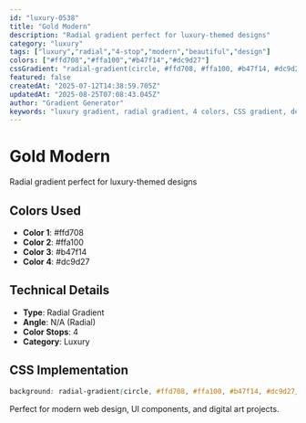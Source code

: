 ```yaml
---
id: "luxury-0538"
title: "Gold Modern"
description: "Radial gradient perfect for luxury-themed designs"
category: "luxury"
tags: ["luxury","radial","4-stop","modern","beautiful","design"]
colors: ["#ffd708","#ffa100","#b47f14","#dc9d27"]
cssGradient: "radial-gradient(circle, #ffd708, #ffa100, #b47f14, #dc9d27)"
featured: false
createdAt: "2025-07-12T14:38:59.705Z"
updatedAt: "2025-08-25T07:08:43.045Z"
author: "Gradient Generator"
keywords: "luxury gradient, radial gradient, 4 colors, CSS gradient, design, #ffd708, #ffa100, #b47f14, #dc9d27"
---
```


# Gold Modern

Radial gradient perfect for luxury-themed designs

## Colors Used
- **Color 1**: #ffd708
- **Color 2**: #ffa100
- **Color 3**: #b47f14
- **Color 4**: #dc9d27

## Technical Details
- **Type**: Radial Gradient
- **Angle**: N/A (Radial)
- **Color Stops**: 4
- **Category**: Luxury

## CSS Implementation
```css
background: radial-gradient(circle, #ffd708, #ffa100, #b47f14, #dc9d27);
```

Perfect for modern web design, UI components, and digital art projects.
